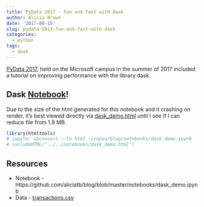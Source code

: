 ```yaml
---
title: PyData 2017 - Fun and Fast with Dask
author: Alicia Brown
date: '2017-08-15'
slug: pydata-2017-fun-and-fast-with-dask
categories:
  - python
tags:
  - dask
---
```


[PyData 2017](https://pydata.org/seattle2017/), held on the Microsoft campus in the summer of 2017 included a tutorial on improving performance with the library dask.

## Dask [Notebook](https://github.com/aliciatb/blog/blob/master/notebooks/dask_demo.ipynb)!

Due to the size of the html generated for this notebook and it crashing on render, it's best viewed directly via [dask_demo.html](dask_demo.html) until I see if I can reduce file from 1.9 MB. 

```r
library(htmltools)
# jupyter nbconvert --to html ~/repos/blog/notebooks/dask_demo.ipynb
# includeHTML("../../notebooks/dask_demo.html")
```

## Resources
* Notebook - https://github.com/aliciatb/blog/blob/master/notebooks/dask_demo.ipynb
* Data - [transactions.csv](https://alicia.data.socrata.com/dataset/transactions/mu5n-3buk)